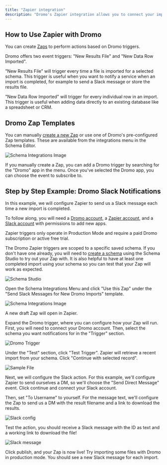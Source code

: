 ```yaml
---
title: "Zapier integration"
description: "Dromo's Zapier integration allows you to connect your imports with thousands of web services with a few mouse clicks. You can enable email or Slack notifications for new imports, copy import results to Google Drive, or automatically add imported records to your CRM, to name a few."
---
```


## How to Use Zapier with Dromo

You can create [Zaps](https://help.zapier.com/hc/en-us/articles/8496309697421-Create-Zaps) to perform actions based on Dromo triggers.

Dromo offers two event triggers: "New Results File" and "New Data Row Imported".

"New Results File" will trigger every time a file is imported for a selected schema. This trigger is useful when you want to notify a service when an import is completed, for example to send a Slack message or store the results file.

"New Data Row Imported" will trigger for every individual row in an import. This trigger is useful when adding data directly to an existing database like a spreadsheet or CRM.

## Dromo Zap Templates

You can manually [create a new Zap](https://zapier.com/resources/guides/quick-start/create-zap) or use one of Dromo's pre-configured Zap templates. These are available from the integrations menu in the Schema Editor.

![Schema Integrations Image](\images\guides\assets\images\schema_integrations-9376af3181669554a73c51dca76f6ad7.png)

If you manually create a Zap, you can add a Dromo trigger by searching for the "Dromo" app in the menu. Once you've selected the Dromo app, you can choose the event to subscribe to.

## Step by Step Example: Dromo Slack Notifications

In this example, we will configure Zapier to send us a Slack message each time a new import is completed.

To follow along, you will need a [Dromo account](https://dashboard.dromo.io/), a [Zapier account](https://zapier.com), and a [Slack account](https://slack.com/) with permissions to add new apps.

<Info>
  Zapier triggers only operate in Production Mode and require a paid Dromo subscription or active free trial.
</Info>

The Dromo Zapier triggers are scoped to a specific saved schema. If you don't have one already, you will need to [create a schema](/guides/schema-builder) using the Schema Studio to try out your Zap with. It is also helpful to have at least one completed import using your schema so you can test that your Zap will work as expected.

![Schema Studio](\images\guides\assets\images\schema_studio-e15ca2faa7d22d275c04940657b02ea8.png)

Open the Schema Integrations Menu and click "Use this Zap" under the "Send Slack Messages for New Dromo Imports" template.

![Schema Integrations Image](\images\guides\assets\images\schema_integrations-9376af3181669554a73c51dca76f6ad7.png)

A new draft Zap will open in Zapier.

Expand the Dromo trigger, where you can configure how your Zap will run. First, you will need to connect your Dromo account. Then, select the schema you want notifications for in the "Trigger" section.

![Dromo Trigger](\images\guides\assets\images\dromo_trigger-d7e10effa5310bc60a5976f2dcd42029.png)

Under the "Test" section, click "Test Trigger". Zapier will retrieve a recent import from your schema. Click "Continue with selected record".

![Sample File](\images\guides\assets\images\sample_file-5242c1559b3301b0bffe1a06f91bf973.png)

Next, we will configure the Slack action. For this example, we'll configure Zapier to send ourselves a DM, so we'll choose the "Send Direct Message" event. Click continue and connect your Slack account.

Then, set "To Username" to yourself. For the message text, we'll configure the Zap to send us a DM with the result filename and a link to download the results.

![Slack config](\images\guides\assets\images\slack_config-c0bef25617d71eb9dd0dba5c2c233330.png)

Test the action, you should receive a Slack message with the ID as text and a working link to download the file!

![Slack message](\images\guides\assets\images\slack_msg-acc82a0898014579770ac6e64ac54d5c.png)

Click publish, and your Zap is now live! Try importing some files with Dromo in production mode. You should see a new Slack message for each import.
